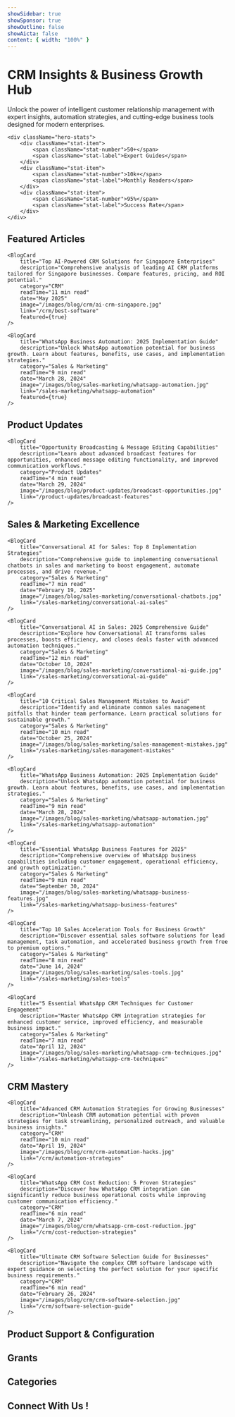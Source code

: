```yaml
---
showSidebar: true
showSponsor: true
showOutline: false
showAicta: false
content: { width: "100%" }
---
```



<HomepageLayout>

# CRM Insights & Business Growth Hub

<div className="hero-section">
    <div className="hero-description">
        Unlock the power of intelligent customer relationship management with expert insights, automation strategies,
        and cutting-edge business tools designed for modern enterprises.
    </div>

    <div className="hero-stats">
        <div className="stat-item">
            <span className="stat-number">50+</span>
            <span className="stat-label">Expert Guides</span>
        </div>
        <div className="stat-item">
            <span className="stat-number">10k+</span>
            <span className="stat-label">Monthly Readers</span>
        </div>
        <div className="stat-item">
            <span className="stat-number">95%</span>
            <span className="stat-label">Success Rate</span>
        </div>
    </div>

</div>

## Featured Articles

<section className="blog-grid featured-grid">
    <BlogCard
        title="Automated Lead Distribution & Dynamic WhatsApp Messaging"
        description="Discover revolutionary CRM features: automated round-robin lead assignment through user groups and interactive WhatsApp messaging with lists, buttons, and CTA links for enhanced customer engagement."
        date="June 11, 2025"
        category="Product Updates"
        readTime="4 min read"
        image="/images/blog/product-updates/round-robin-lead.jpg"
        link="/product-updates/round-robin-lead-assignment"
        featured={true}
    />

    <BlogCard
        title="Top AI-Powered CRM Solutions for Singapore Enterprises"
        description="Comprehensive analysis of leading AI CRM platforms tailored for Singapore businesses. Compare features, pricing, and ROI potential."
        category="CRM"
        readTime="11 min read"
        date="May 2025"
        image="/images/blog/crm/ai-crm-singapore.jpg"
        link="/crm/best-software"
        featured={true}
    />

    <BlogCard
        title="WhatsApp Business Automation: 2025 Implementation Guide"
        description="Unlock WhatsApp automation potential for business growth. Learn about features, benefits, use cases, and implementation strategies."
        category="Sales & Marketing"
        readTime="9 min read"
        date="March 28, 2024"
        image="/images/blog/sales-marketing/whatsapp-automation.jpg"
        link="/sales-marketing/whatsapp-automation"
        featured={true}
    />

</section>

## Product Updates

<section className="blog-grid" id="product-updates">
    <BlogCard
        title="New Year 2025 Feature Release: What's Coming Next"
        description="Exciting preview of upcoming features including advanced analytics, team collaboration tools, and enhanced security measures launching in early 2025."
        category="Product Updates"
        readTime="6 min read"
        date="January 2025"
        image="/images/blog/product-updates/2025-feature-preview.jpg"
        link="/product-updates/latest-updates"
    />
    <BlogCard
        title="Automated Lead Distribution & Dynamic WhatsApp Messaging"
        description="Discover revolutionary CRM features: automated round-robin lead assignment through user groups and interactive WhatsApp messaging with lists, buttons, and CTA links for enhanced customer engagement."
        date="June 11, 2025"
        category="Product Updates"
        readTime="4 min read"
        image="/images/blog/product-updates/round-robin-lead.jpg"
        link="/product-updates/round-robin-lead-assignment"
    />
    <BlogCard
        title="Advanced Chatbot Personas with Cloud Storage Integration"
        description="Explore custom chatbot personalities with seamless Google Drive and OneDrive integration for enhanced knowledge management capabilities."
        category="Product Updates"
        readTime="4 min read"
        date="May 19, 2025"
        image="/images/blog/product-updates/custom-chatbot-persona.jpg"
        link="/product-updates/chatbot-integration"
    />

    <BlogCard
        title="Opportunity Broadcasting & Message Editing Capabilities"
        description="Learn about advanced broadcast features for opportunities, enhanced message editing functionality, and improved communication workflows."
        category="Product Updates"
        readTime="4 min read"
        date="March 29, 2024"
        image="/images/blog/product-updates/broadcast-opportunities.jpg"
        link="/product-updates/broadcast-features"
    />

</section>

## Sales & Marketing Excellence

<section className="blog-grid" id="sales-marketing">
    <BlogCard
        title="Revolutionary CRM Phone System Integration"
        description="Transform team productivity with integrated CRM phone systems. Improve call tracking, follow-ups, and business communication efficiency."
        category="Sales & Marketing"
        readTime="8 min read"
        date="April 4, 2025"
        image="/images/blog/sales-marketing/crm-phone-integration.jpg"
        link="/sales-marketing/crm-phone-integration"
    />

    <BlogCard
        title="Conversational AI for Sales: Top 8 Implementation Strategies"
        description="Comprehensive guide to implementing conversational chatbots in sales and marketing to boost engagement, automate processes, and drive revenue."
        category="Sales & Marketing"
        readTime="7 min read"
        date="February 19, 2025"
        image="/images/blog/sales-marketing/conversational-chatbots.jpg"
        link="/sales-marketing/conversational-ai-sales"
    />

    <BlogCard
        title="Conversational AI in Sales: 2025 Comprehensive Guide"
        description="Explore how Conversational AI transforms sales processes, boosts efficiency, and closes deals faster with advanced automation techniques."
        category="Sales & Marketing"
        readTime="12 min read"
        date="October 10, 2024"
        image="/images/blog/sales-marketing/conversational-ai-guide.jpg"
        link="/sales-marketing/conversational-ai-guide"
    />

    <BlogCard
        title="10 Critical Sales Management Mistakes to Avoid"
        description="Identify and eliminate common sales management pitfalls that hinder team performance. Learn practical solutions for sustainable growth."
        category="Sales & Marketing"
        readTime="10 min read"
        date="October 25, 2024"
        image="/images/blog/sales-marketing/sales-management-mistakes.jpg"
        link="/sales-marketing/sales-management-mistakes"
    />

    <BlogCard
        title="WhatsApp Business Automation: 2025 Implementation Guide"
        description="Unlock WhatsApp automation potential for business growth. Learn about features, benefits, use cases, and implementation strategies."
        category="Sales & Marketing"
        readTime="9 min read"
        date="March 28, 2024"
        image="/images/blog/sales-marketing/whatsapp-automation.jpg"
        link="/sales-marketing/whatsapp-automation"
    />

    <BlogCard
        title="Essential WhatsApp Business Features for 2025"
        description="Comprehensive overview of WhatsApp business capabilities including customer engagement, operational efficiency, and growth optimization."
        category="Sales & Marketing"
        readTime="9 min read"
        date="September 30, 2024"
        image="/images/blog/sales-marketing/whatsapp-business-features.jpg"
        link="/sales-marketing/whatsapp-business-features"
    />

    <BlogCard
        title="Top 10 Sales Acceleration Tools for Business Growth"
        description="Discover essential sales software solutions for lead management, task automation, and accelerated business growth from free to premium options."
        category="Sales & Marketing"
        readTime="8 min read"
        date="June 14, 2024"
        image="/images/blog/sales-marketing/sales-tools.jpg"
        link="/sales-marketing/sales-tools"
    />

    <BlogCard
        title="5 Essential WhatsApp CRM Techniques for Customer Engagement"
        description="Master WhatsApp CRM integration strategies for enhanced customer service, improved efficiency, and measurable business impact."
        category="Sales & Marketing"
        readTime="7 min read"
        date="April 12, 2024"
        image="/images/blog/sales-marketing/whatsapp-crm-techniques.jpg"
        link="/sales-marketing/whatsapp-crm-techniques"
    />

</section>

## CRM Mastery

<section className="blog-grid" id="crm">
    <BlogCard
        title="CRM 2.0: AI-Powered Customer Relationship Revolution"
        description="Explore how artificial intelligence is transforming CRM systems, enabling businesses to enhance customer engagement and operational efficiency."
        category="CRM"
        readTime="7 min read"
        date="May 30, 2024"
        image="/images/blog/crm/crm-ai-revolution.jpg"
        link="/crm/ai-crm-revolution"
    />

    <BlogCard
        title="Advanced CRM Automation Strategies for Growing Businesses"
        description="Unleash CRM automation potential with proven strategies for task streamlining, personalized outreach, and valuable business insights."
        category="CRM"
        readTime="10 min read"
        date="April 19, 2024"
        image="/images/blog/crm/crm-automation-hacks.jpg"
        link="/crm/automation-strategies"
    />

    <BlogCard
        title="WhatsApp CRM Cost Reduction: 5 Proven Strategies"
        description="Discover how WhatsApp CRM integration can significantly reduce business operational costs while improving customer communication efficiency."
        category="CRM"
        readTime="6 min read"
        date="March 7, 2024"
        image="/images/blog/crm/whatsapp-crm-cost-reduction.jpg"
        link="/crm/cost-reduction-strategies"
    />

    <BlogCard
        title="Ultimate CRM Software Selection Guide for Businesses"
        description="Navigate the complex CRM software landscape with expert guidance on selecting the perfect solution for your specific business requirements."
        category="CRM"
        readTime="6 min read"
        date="February 26, 2024"
        image="/images/blog/crm/crm-software-selection.jpg"
        link="/crm/software-selection-guide"
    />

</section>

## Product Support & Configuration

<section className="blog-grid" id="product-support">
    <BlogCard
        title="Message Module Profile Permissions: Complete Configuration Guide"
        description="Comprehensive guide for defining and managing message permissions in CRM systems to enhance communication security and data protection."
        category="Product Support"
        readTime="4 min read"
        date="August 9, 2024"
        image="/images/blog/product-support/profile-permissions.jpg"
        link="/product-support/profile-permissions"
    />
</section>

## Grants

<section className="blog-grid" id="grants">
    <BlogCard
        title="Complete Guide to Funding Societies Grants in Singapore 2025: All Programs & Application Strategies"
        description="Comprehensive guide to all grants and programs offered by Funding Societies in Singapore with application strategies, eligibility criteria, and success tips."
        category="Grants"
        readTime="7 min read"
        date="July 25, 2025"
        image="/images/blog/grants/funding-societies-singapore.jpg"
        link="/grants/complete-guide-to-funding-societies-grants-in-sing"
    />
<BlogCard
        title="Complete Guide to Talent Development Grants in Singapore 2025: Expert Analysis & Application Strategies"
        description="Detailed guide covering all Talent Development grants available in Singapore, with eligibility criteria, funding amounts, application strategies, and success tips."
        category="Grants"
        readTime="6 min read"
        date="July 23, 2025"
        image="/images/blog/grants/talent-development-singapore.jpg"
        link="/grants/complete-guide-to-talent-development-grants-in-sin"
    />
<BlogCard
        title="Complete Guide to Wise Grants in Singapore 2025: All Programs & Application Strategies"
        description="Comprehensive guide to all grants and programs offered by Wise in Singapore with application strategies, eligibility criteria, and success tips."
        category="Grants"
        readTime="7 min read"
        date="July 25, 2025"
        image="/images/blog/grants/wise-singapore.jpg"
        link="/grants/complete-guide-to-wise-grants-in-singapore-2025-al"
    />
<BlogCard
        title="Strategic Guide to Variable/Contact Funding Grants in Singapore 2025: Maximizing High-Value Opportunities"
        description="Comprehensive strategy guide for Variable/Contact funding in Singapore with preparation requirements, competition analysis, and success optimization for maximum ROI."
        category="Grants"
        readTime="6 min read"
        date="July 23, 2025"
        image="/images/blog/funding/variable-contact-singapore.jpg"
        link="/grants/strategic-guide-to-variablecontact-funding-grants"
    />
<BlogCard
        title="Singapore SME Grant Troubleshooting Guide 2025: Complete Problem-Solving Manual"
        description="Comprehensive troubleshooting guide for Singapore SME grant applications with solutions to common problems, technical issues, and application challenges."
        category="Grants"
        readTime="6 min read"
        date="July 22, 2025"
        image="/images/blog/grants/troubleshooting-singapore.jpg"
        link="/grants/singapore-sme-grant-troubleshooting-guide-2025-com"
    />
<BlogCard
        title="Singapore SME Grant Success Stories & Case Studies 2025: Proven Strategies & Winning Applications"
        description="Real success stories, case studies, and proven strategies from Singapore SME grant recipients with practical insights for winning applications."
        category="Grants"
        readTime="7 min read"
        date="July 22, 2025"
        image="/images/blog/grants/success-stories-singapore.jpg"
        link="/grants/singapore-sme-grant-success-stories-case-studies-2"
    />
    <BlogCard
        title="Complete Guide to Singapore SME Grant Comparison & Selection 2025: Strategic Decision Framework"
        description="Comprehensive comparison guide for Singapore SME grants with decision frameworks, eligibility matrices, and strategic application planning to maximize funding success."
        category="Grants"
        readTime="8 min read"
        date="July 22, 2025"
        image="/images/blog/grants/grant-comparison-singapore.jpg"
        link="/grants/complete-guide-to-singapore-sme-grant-comparison-s"
    />
</section>

## Categories

<div className="category-grid">
    <CategoryBadge
        name="Product Updates"
        count="4"
        color="blue"
        description="Latest features and improvements"
        href="#product-updates"
    />
    <CategoryBadge
        name="Sales & Marketing"
        count="8"
        color="green"
        description="Growth strategies and automation"
        href="#sales-marketing"
    />
    <CategoryBadge name="CRM" count="4" color="purple" description="Customer relationship management" href="#crm" />
    <CategoryBadge
        name="Product Support"
        count="1"
        color="orange"
        description="Technical guides and troubleshooting"
        href="#product-support"
    />
    <CategoryBadge
        name="Grants"
        count="7"
        color="red"
        description="Technical guides and troubleshooting"
        href="#product-support"
    />
</div>

## Connect With Us !

<NewsletterForm />

</HomepageLayout>
